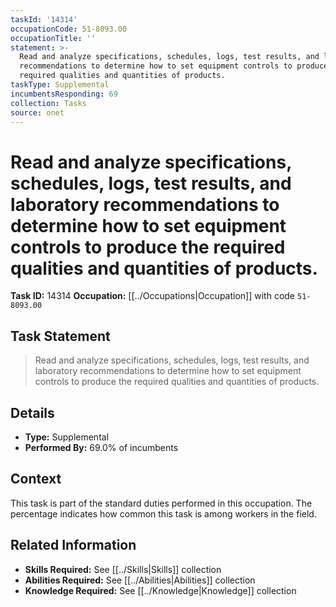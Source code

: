 ```yaml
---
taskId: '14314'
occupationCode: 51-8093.00
occupationTitle: ''
statement: >-
  Read and analyze specifications, schedules, logs, test results, and laboratory
  recommendations to determine how to set equipment controls to produce the
  required qualities and quantities of products.
taskType: Supplemental
incumbentsResponding: 69
collection: Tasks
source: onet
---
```

# Read and analyze specifications, schedules, logs, test results, and laboratory recommendations to determine how to set equipment controls to produce the required qualities and quantities of products.

**Task ID:** 14314
**Occupation:** [[../Occupations|Occupation]] with code `51-8093.00`

## Task Statement

> Read and analyze specifications, schedules, logs, test results, and laboratory recommendations to determine how to set equipment controls to produce the required qualities and quantities of products.

## Details

- **Type:** Supplemental
- **Performed By:** 69.0% of incumbents

## Context

This task is part of the standard duties performed in this occupation. The percentage indicates how common this task is among workers in the field.

## Related Information

- **Skills Required:** See [[../Skills|Skills]] collection
- **Abilities Required:** See [[../Abilities|Abilities]] collection
- **Knowledge Required:** See [[../Knowledge|Knowledge]] collection

